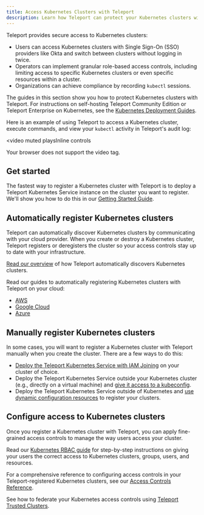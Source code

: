 ```yaml
---
title: Access Kubernetes Clusters with Teleport
description: Learn how Teleport can protect your Kubernetes clusters with RBAC, audit logging, and more.
---
```


Teleport provides secure access to Kubernetes clusters:

- Users can access Kubernetes clusters with Single Sign-On (SSO) providers like
  Okta and switch between clusters without logging in twice.
- Operators can implement granular role-based access controls, including
  limiting access to specific Kubernetes clusters or even specific resources within a
  cluster.
- Organizations can achieve compliance by recording `kubectl` sessions.

The guides in this section show you how to protect Kubernetes clusters with
Teleport. For instructions on self-hosting Teleport Community Edition or
Teleport Enterprise on Kubernetes, see the [Kubernetes Deployment
Guides](../deploy-a-cluster/helm-deployments.mdx).

Here is an example of using Teleport to access a Kubernetes cluster, execute
commands, and view your `kubectl`  activity in Teleport's audit log:

<video
  muted
  playsInline
  controls
>
  <source
    src="../../img/k8s/k8-access.mp4"
    type="video/mp4"
  />

  <source
    src="../../img/k8s/k8-access.webm"
    type="video/webm"
  />

  Your browser does not support the video tag.
</video>

## Get started

The fastest way to register a Kubernetes cluster with Teleport is to deploy a
Teleport Kubernetes Service instance on the cluster you want to register.
We'll show you how to do this in our [Getting Started
Guide](getting-started.mdx).

## Automatically register Kubernetes clusters

Teleport can automatically discover Kubernetes clusters by communicating with
your cloud provider. When you create or destroy a Kubernetes cluster, Teleport
registers or deregisters the cluster so your access controls stay up to date
with your infrastructure.

[Read our overview](discovery.mdx) of how Teleport automatically discovers
Kubernetes clusters.

Read our guides to automatically registering Kubernetes clusters with Teleport
on your cloud:

- [AWS](./discovery/aws.mdx)
- [Google Cloud](./discovery/google-cloud.mdx)
- [Azure](./discovery/azure.mdx)

## Manually register Kubernetes clusters

In some cases, you will want to register a Kubernetes cluster with Teleport
manually when you create the cluster. There are a few ways to do this:

- [Deploy the Teleport Kubernetes
  Service with IAM Joining](./register-clusters/iam-joining.mdx) on your cluster of
  choice.
- Deploy the Teleport Kubernetes Service outside your Kubernetes cluster (e.g.,
  directly on a virtual machine) and [give it access to a
  kubeconfig](./register-clusters/static-kubeconfig.mdx).
- Deploy the Teleport Kubernetes Service outside of Kubernetes  and [use dynamic
  configuration resources](./register-clusters/dynamic-registration.mdx) to
  register your clusters.

## Configure access to Kubernetes clusters

Once you register a Kubernetes cluster with Teleport, you can apply fine-grained
access controls to manage the way users access your cluster.

Read our [Kubernetes RBAC guide](./manage-access/rbac.mdx) for step-by-step
instructions on giving your users the correct access to Kubernetes clusters,
groups, users, and resources.

For a comprehensive reference to configuring access controls in your
Teleport-registered Kubernetes clusters, see our [Access Controls
Reference](./controls.mdx).

See how to federate your Kubernetes access controls using [Teleport Trusted
Clusters](./manage-access/federation.mdx).
